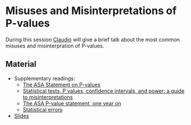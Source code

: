 # Misuses and Misinterpretations of P-values

During this session [Claudio](http://chicas.lancaster-university.uk/people/fronterre.html) will give a brief talk about the most common misuses and misinterpration of P-values.

## Material

* Supplementary readings:
  * [The ASA Statement on P-values](https://github.com/chicas-spatstat-reading-group/events/blob/master/03-P-values/Material/The%20ASA%20s%20Statement%20on%20p%20Values%20Context%20Process%20and%20Purpose.pdf)
  * [Statistical tests, P values, confidence intervals, and power: a guide to misinterpretations](https://github.com/chicas-spatstat-reading-group/events/blob/master/03-P-values/Material/utas_a_1154108_sm5368.pdf)
  * [The ASA P-value statement, one year on](https://github.com/chicas-spatstat-reading-group/events/blob/master/03-P-values/Material/Matthews_et_al-2017-Significance.pdf)
  * [Statistical errors](https://github.com/chicas-spatstat-reading-group/events/blob/master/03-P-values/Material/506150a.pdf)
* [Slides]()
